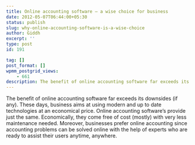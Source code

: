 ```yaml
---
title: Online accounting software — a wise choice for business
date: 2012-05-07T06:44:00+05:30
status: publish
slug: why-online-accounting-software-is-a-wise-choice
author: Giddh
excerpt: ''
type: post
id: 191

tag: []
post_format: []
wpmm_postgrid_views:
    - 661
description: The benefit of online accounting software far exceeds its downsides (if any). These days, business aims at using modern and up to date technologies
---
```

The benefit of online accounting software far exceeds its downsides (if any). These days, business aims at using modern and up to date technologies at an economical price. Online accounting software’s provide just the same. Economically, they come free of cost (mostly) with very less maintenance needed. Moreover, businesses prefer online accounting since accounting problems can be solved online with the help of experts who are ready to assist their users anytime, anywhere.